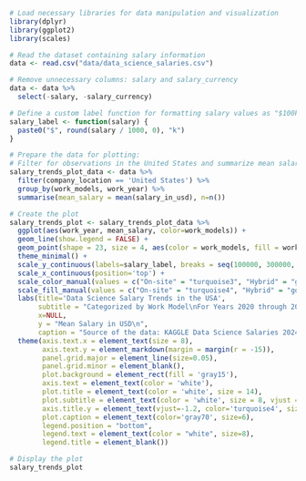 ```r
# Load necessary libraries for data manipulation and visualization
library(dplyr)
library(ggplot2)
library(scales)
```

```r
# Read the dataset containing salary information
data <- read.csv("data/data_science_salaries.csv")
```

```r
# Remove unnecessary columns: salary and salary_currency
data <- data %>%
  select(-salary, -salary_currency)
```

```r
# Define a custom label function for formatting salary values as "$100k"
salary_label <- function(salary) {
  paste0("$", round(salary / 1000, 0), "k")
}
```

```r
# Prepare the data for plotting:
# Filter for observations in the United States and summarize mean salaries by work model and year
salary_trends_plot_data <- data %>%
  filter(company_location == 'United States') %>%
  group_by(work_models, work_year) %>%
  summarise(mean_salary = mean(salary_in_usd), n=n())
```
```r
# Create the plot
salary_trends_plot <- salary_trends_plot_data %>%
  ggplot(aes(work_year, mean_salary, color=work_models)) +
  geom_line(show.legend = FALSE) +
  geom_point(shape = 23, size = 4, aes(color = work_models, fill = work_models)) +
  theme_minimal() +
  scale_y_continuous(labels=salary_label, breaks = seq(100000, 300000, 25000), limits=c(100000, 225000)) +
  scale_x_continuous(position='top') +
  scale_color_manual(values = c("On-site" = "turquoise3", "Hybrid" = "gold3", "Remote" = "plum3")) +
  scale_fill_manual(values = c("On-site" = "turquoise4", "Hybrid" = "gold4", "Remote" = "plum4")) +
  labs(title='Data Science Salary Trends in the USA',
       subtitle = "Categorized by Work Model\nFor Years 2020 through 2024",
       x=NULL,
       y = "Mean Salary in USD\n",
       caption = "Source of the data: KAGGLE Data Science Salaries 2024") +
  theme(axis.text.x = element_text(size = 8), 
        axis.text.y = element_markdown(margin = margin(r = -15)),
        panel.grid.major = element_line(size=0.05),
        panel.grid.minor = element_blank(),
        plot.background = element_rect(fill = 'gray15'),
        axis.text = element_text(color = 'white'),
        plot.title = element_text(color = 'white', size = 14),
        plot.subtitle = element_text(color = 'white', size = 8, vjust = 2.5),
        axis.title.y = element_text(vjust=-1.2, color='turquoise4', size = 8),
        plot.caption = element_text(color='gray70', size=6),
        legend.position = "bottom",
        legend.text = element_text(color = "white", size=8),
        legend.title = element_blank())
```

```r
# Display the plot
salary_trends_plot
```
